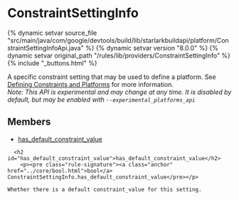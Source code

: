 <html devsite>
<head>
  <meta name="project_path" value="/_project.yaml">
  <meta name="book_path" value="/versions/8.0.0/_book.yaml">
</head>
<body>

<h1 class="page-title" id="modules.ConstraintSettingInfo">ConstraintSettingInfo</h1>

{% dynamic setvar source_file "src/main/java/com/google/devtools/build/lib/starlarkbuildapi/platform/ConstraintSettingInfoApi.java" %}
{% dynamic setvar version "8.0.0" %}
{% dynamic setvar original_path "/rules/lib/providers/ConstraintSettingInfo" %}
{% include "_buttons.html" %}
<!-- {% raw %} -->

A specific constraint setting that may be used to define a platform. See <a href='/versions/8.0.0/docs/platforms#constraints-platforms'>Defining Constraints and Platforms</a> for more information.<br/><i>Note: This API is experimental and may change at any time. It is disabled by default, but may be enabled with <code>--experimental_platforms_api</code></i>

<h2>Members</h2>
<ul>
    <li>
    <a href="#has_default_constraint_value">has_default_constraint_value</a>
  </li>
  </ul>

      <h2 id="has_default_constraint_value">has_default_constraint_value</h2>
        <p><pre class="rule-signature"><a class="anchor" href="../core/bool.html">bool</a> ConstraintSettingInfo.has_default_constraint_value</pre></p>

    Whether there is a default constraint_value for this setting.



</body>
</html>

<!-- {% endraw %} -->
